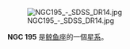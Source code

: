 {{NGCInfoBox|NGCID=NGC 195|發現者=恩斯特·威廉·勒伯萊希特·坦普爾|發現日期=1877年-月-日|其他編號=MCG -2-2-79,NPM1G -09.0025 IRAS00370-0928|曆元=J2000.0|赤經=39分35.7秒|赤緯=-9°11'39"|星座=鲸鱼座|星體=星系|星等=13.7|表面亮度=|藍等=14.6}}
[[File:NGC195_-_SDSS_DR14.jpg|thumb]]

'''NGC 195''' 是[[鲸鱼座|鲸鱼座]]的一個[[星系|星系]]。	

{{NGCReference|195}}
{{Catalogs|NGC=195}}

{{Galaxy-stub}}